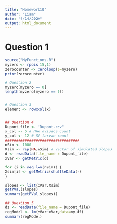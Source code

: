 ```yaml
---
title: "Homework10"
author: "Liam"
date: "4/14/2020"
output: html_document
---
```

# Question 1

```r
source("MyFunctions.R")
myzero <- rpois(15,1)
zerocounter <- zeroloop(z=myzero)
print(zerocounter)    

# Question 2
myzero[myzero == 0]
length(myzero[myzero == 0])


# Question 3
element <- rowxcol(x)


## Question 4
Dupont_file <- "Dupont.csv"
x_col <- 5 # HWA ovisacs count
y_col <- 12 # SF larvae count
##################################
nSim <- 1000
Xsim <- rep(NA,nSim) # vector of simulated slopes
d <- readData(file_name = Dupont_file)
xVar <- getMetric(d)

for (i in seq_len(nSim)) {
Xsim[i] <- getMetric(shuffleData())
}

slopes <- list(xVar,Xsim)
getPVal(slopes)
summary(getPVal(slopes))

```
```r
## Question 5
dz <- readData(file_name = Dupont_file)
regModel <- lm(yVar~xVar,data=my_df)
summary(regModel)

```

